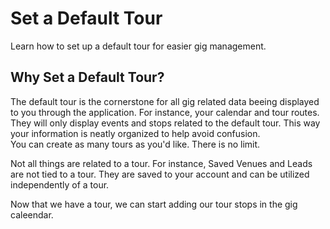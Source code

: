 # Set a Default Tour

Learn how to set up a default tour for easier gig management.

## Why Set a Default Tour?

The default tour is the cornerstone for all gig related data beeing displayed to you through the application.  For instance, your calendar and tour routes.  They will only display events and stops related to the default tour.  This way your information is neatly organized to help avoid confusion.  
You can create as many tours as you'd like.  There is no limit. 

Not all things are related to a tour.  For instance, Saved Venues and Leads are not tied to a tour.  They are saved to your account and can be utilized independently of a tour.

Now that we have a tour, we can start adding our tour stops in the gig caleendar.
